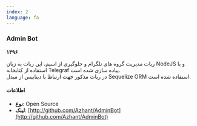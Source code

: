```yaml
---
index: 2
language: fa
---
```


### Admin Bot

**۱۳۹۶**

ربات مدیریت گروه های تلگرام و جلوگیری از اسپم، این ربات به زبان NodeJS و با استفاده از کتابخانه Telegraf پیاده سازی شده است. <br />
در ربات مذکور جهت ارتباط با دیتابیس از مبدل Sequelize ORM استفاده شده است.

#### اطلاعات

-   **نوع**: Open Source
-   **لینک**: [http://github.com/Azhant/AdminBot](http://github.com/Azhant/AdminBot)

